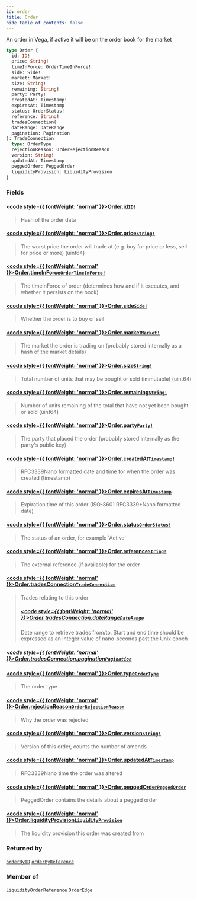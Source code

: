 ```yaml
---
id: order
title: Order
hide_table_of_contents: false
---
```








An order in Vega, if active it will be on the order book for the market

```graphql
type Order {
  id: ID!
  price: String!
  timeInForce: OrderTimeInForce!
  side: Side!
  market: Market!
  size: String!
  remaining: String!
  party: Party!
  createdAt: Timestamp!
  expiresAt: Timestamp
  status: OrderStatus!
  reference: String!
  tradesConnection(
  dateRange: DateRange
  pagination: Pagination
): TradeConnection
  type: OrderType
  rejectionReason: OrderRejectionReason
  version: String!
  updatedAt: Timestamp
  peggedOrder: PeggedOrder
  liquidityProvision: LiquidityProvision
}
```


### Fields

#### [<code style={{ fontWeight: 'normal' }}>Order.<b>id</b></code>](#)<Bullet />[`ID!`](/testnet/api/graphql/scalars/id) <Badge class="secondary" text="non-null"/> <Badge class="secondary" text="scalar"/>
> Hash of the order data
> 

#### [<code style={{ fontWeight: 'normal' }}>Order.<b>price</b></code>](#)<Bullet />[`String!`](/testnet/api/graphql/scalars/string) <Badge class="secondary" text="non-null"/> <Badge class="secondary" text="scalar"/>
> The worst price the order will trade at (e.g. buy for price or less, sell for price or more) (uint64)
> 

#### [<code style={{ fontWeight: 'normal' }}>Order.<b>timeInForce</b></code>](#)<Bullet />[`OrderTimeInForce!`](/testnet/api/graphql/enums/order-time-in-force) <Badge class="secondary" text="non-null"/> <Badge class="secondary" text="enum"/>
> The timeInForce of order (determines how and if it executes, and whether it persists on the book)
> 

#### [<code style={{ fontWeight: 'normal' }}>Order.<b>side</b></code>](#)<Bullet />[`Side!`](/testnet/api/graphql/enums/side) <Badge class="secondary" text="non-null"/> <Badge class="secondary" text="enum"/>
> Whether the order is to buy or sell
> 

#### [<code style={{ fontWeight: 'normal' }}>Order.<b>market</b></code>](#)<Bullet />[`Market!`](/testnet/api/graphql/objects/market) <Badge class="secondary" text="non-null"/> <Badge class="secondary" text="object"/>
> The market the order is trading on (probably stored internally as a hash of the market details)
> 

#### [<code style={{ fontWeight: 'normal' }}>Order.<b>size</b></code>](#)<Bullet />[`String!`](/testnet/api/graphql/scalars/string) <Badge class="secondary" text="non-null"/> <Badge class="secondary" text="scalar"/>
> Total number of units that may be bought or sold (immutable) (uint64)
> 

#### [<code style={{ fontWeight: 'normal' }}>Order.<b>remaining</b></code>](#)<Bullet />[`String!`](/testnet/api/graphql/scalars/string) <Badge class="secondary" text="non-null"/> <Badge class="secondary" text="scalar"/>
> Number of units remaining of the total that have not yet been bought or sold (uint64)
> 

#### [<code style={{ fontWeight: 'normal' }}>Order.<b>party</b></code>](#)<Bullet />[`Party!`](/testnet/api/graphql/objects/party) <Badge class="secondary" text="non-null"/> <Badge class="secondary" text="object"/>
> The party that placed the order (probably stored internally as the party's public key)
> 

#### [<code style={{ fontWeight: 'normal' }}>Order.<b>createdAt</b></code>](#)<Bullet />[`Timestamp!`](/testnet/api/graphql/scalars/timestamp) <Badge class="secondary" text="non-null"/> <Badge class="secondary" text="scalar"/>
> RFC3339Nano formatted date and time for when the order was created (timestamp)
> 

#### [<code style={{ fontWeight: 'normal' }}>Order.<b>expiresAt</b></code>](#)<Bullet />[`Timestamp`](/testnet/api/graphql/scalars/timestamp) <Badge class="secondary" text="scalar"/>
> Expiration time of this order (ISO-8601 RFC3339+Nano formatted date)
> 

#### [<code style={{ fontWeight: 'normal' }}>Order.<b>status</b></code>](#)<Bullet />[`OrderStatus!`](/testnet/api/graphql/enums/order-status) <Badge class="secondary" text="non-null"/> <Badge class="secondary" text="enum"/>
> The status of an order, for example 'Active'
> 

#### [<code style={{ fontWeight: 'normal' }}>Order.<b>reference</b></code>](#)<Bullet />[`String!`](/testnet/api/graphql/scalars/string) <Badge class="secondary" text="non-null"/> <Badge class="secondary" text="scalar"/>
> The external reference (if available) for the order
> 

#### [<code style={{ fontWeight: 'normal' }}>Order.<b>tradesConnection</b></code>](#)<Bullet />[`TradeConnection`](/testnet/api/graphql/objects/trade-connection) <Badge class="secondary" text="object"/>
> Trades relating to this order
> ##### [<code style={{ fontWeight: 'normal' }}>Order.tradesConnection.<b>dateRange</b></code>](#)<Bullet />[`DateRange`](/testnet/api/graphql/inputs/date-range) <Badge class="secondary" text="input"/>
> Date range to retrieve trades from/to. Start and end time should be expressed as an integer value of nano-seconds past the Unix epoch
> 

##### [<code style={{ fontWeight: 'normal' }}>Order.tradesConnection.<b>pagination</b></code>](#)<Bullet />[`Pagination`](/testnet/api/graphql/inputs/pagination) <Badge class="secondary" text="input"/>
> 
> 

#### [<code style={{ fontWeight: 'normal' }}>Order.<b>type</b></code>](#)<Bullet />[`OrderType`](/testnet/api/graphql/enums/order-type) <Badge class="secondary" text="enum"/>
> The order type
> 

#### [<code style={{ fontWeight: 'normal' }}>Order.<b>rejectionReason</b></code>](#)<Bullet />[`OrderRejectionReason`](/testnet/api/graphql/enums/order-rejection-reason) <Badge class="secondary" text="enum"/>
> Why the order was rejected
> 

#### [<code style={{ fontWeight: 'normal' }}>Order.<b>version</b></code>](#)<Bullet />[`String!`](/testnet/api/graphql/scalars/string) <Badge class="secondary" text="non-null"/> <Badge class="secondary" text="scalar"/>
> Version of this order, counts the number of amends
> 

#### [<code style={{ fontWeight: 'normal' }}>Order.<b>updatedAt</b></code>](#)<Bullet />[`Timestamp`](/testnet/api/graphql/scalars/timestamp) <Badge class="secondary" text="scalar"/>
> RFC3339Nano time the order was altered
> 

#### [<code style={{ fontWeight: 'normal' }}>Order.<b>peggedOrder</b></code>](#)<Bullet />[`PeggedOrder`](/testnet/api/graphql/objects/pegged-order) <Badge class="secondary" text="object"/>
> PeggedOrder contains the details about a pegged order
> 

#### [<code style={{ fontWeight: 'normal' }}>Order.<b>liquidityProvision</b></code>](#)<Bullet />[`LiquidityProvision`](/testnet/api/graphql/objects/liquidity-provision) <Badge class="secondary" text="object"/>
> The liquidity provision this order was created from
> 



### Returned by

[`orderByID`](/testnet/api/graphql/queries/order-by-id)  <Badge class="secondary" text="query"/><Bullet />[`orderByReference`](/testnet/api/graphql/queries/order-by-reference)  <Badge class="secondary" text="query"/>

### Member of

[`LiquidityOrderReference`](/testnet/api/graphql/objects/liquidity-order-reference)  <Badge class="secondary" text="object"/><Bullet />[`OrderEdge`](/testnet/api/graphql/objects/order-edge)  <Badge class="secondary" text="object"/>



